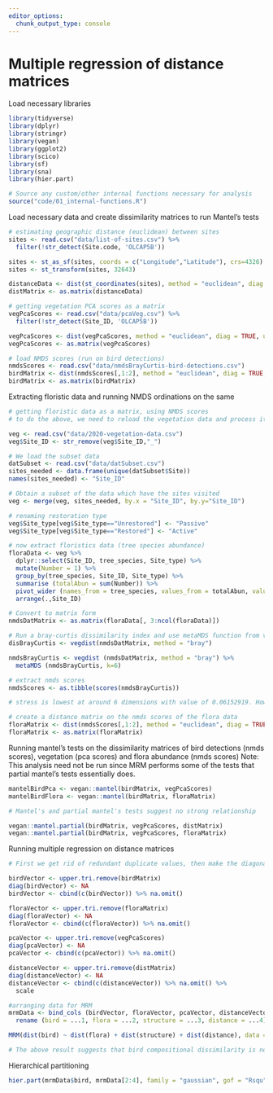 ```yaml
---
editor_options: 
  chunk_output_type: console
---
```


# Multiple regression of distance matrices


Load necessary libraries
```r
library(tidyverse)
library(dplyr)
library(stringr)
library(vegan)
library(ggplot2)
library(scico)
library(sf)
library(sna)
library(hier.part)

# Source any custom/other internal functions necessary for analysis
source("code/01_internal-functions.R")
```


Load necessary data and create dissimilarity matrices to run Mantel's tests
```r
# estimating geographic distance (euclidean) between sites
sites <- read.csv("data/list-of-sites.csv") %>%
  filter(!str_detect(Site.code, 'OLCAP5B'))

sites <- st_as_sf(sites, coords = c("Longitude","Latitude"), crs=4326)
sites <- st_transform(sites, 32643)

distanceData <- dist(st_coordinates(sites), method = "euclidean", diag = TRUE, upper = TRUE, p = 2)
distMatrix <- as.matrix(distanceData)

# getting vegetation PCA scores as a matrix
vegPcaScores <- read.csv("data/pcaVeg.csv") %>%
  filter(!str_detect(Site_ID, 'OLCAP5B'))

vegPcaScores <- dist(vegPcaScores, method = "euclidean", diag = TRUE, upper = TRUE, p = 2)
vegPcaScores <- as.matrix(vegPcaScores)

# load NMDS scores (run on bird detections)
nmdsScores <- read.csv("data/nmdsBrayCurtis-bird-detections.csv")
birdMatrix <- dist(nmdsScores[,1:2], method = "euclidean", diag = TRUE, upper = TRUE, p = 2)
birdMatrix <- as.matrix(birdMatrix)
```


Extracting floristic data and running NMDS ordinations on the same
```r
# getting floristic data as a matrix, using NMDS scores
# to do the above, we need to reload the vegetation data and process it

veg <- read.csv("data/2020-vegetation-data.csv")
veg$Site_ID <- str_remove(veg$Site_ID,"_")

# We load the subset data
datSubset <- read.csv("data/datSubset.csv")
sites_needed <- data.frame(unique(datSubset$Site))
names(sites_needed) <- "Site_ID"

# Obtain a subset of the data which have the sites visited 
veg <- merge(veg, sites_needed, by.x = "Site_ID", by.y="Site_ID")

# renaming restoration type
veg$Site_type[veg$Site_type=="Unrestored"] <- "Passive"
veg$Site_type[veg$Site_type=="Restored"] <- "Active"

# now extract floristics data (tree species abundance)
floraData <- veg %>% 
  dplyr::select(Site_ID, tree_species, Site_type) %>% 
  mutate(Number = 1) %>%
  group_by(tree_species, Site_ID, Site_type) %>% 
  summarise (totalAbun = sum(Number)) %>% 
  pivot_wider (names_from = tree_species, values_from = totalAbun, values_fill = list(totalAbun=0)) %>%
  arrange(.,Site_ID)

# Convert to matrix form
nmdsDatMatrix <- as.matrix(floraData[, 3:ncol(floraData)])

# Run a bray-curtis dissimilarity index and use metaMDS function from vegan to run ordinations
disBrayCurtis <- vegdist(nmdsDatMatrix, method = "bray")

nmdsBrayCurtis <- vegdist (nmdsDatMatrix, method = "bray") %>% 
  metaMDS (nmdsBrayCurtis, k=6)

# extract nmds scores
nmdsScores <- as.tibble(scores(nmdsBrayCurtis))

# stress is lowest at around 6 dimensions with value of 0.06152919. However, if stress is high, we should reposition the points in 2 dimensions in the direction of decreasing stress, and repeat until stress is below some threshold.**A good rule of thumb: stress < 0.05 provides an excellent representation in reduced dimensions, < 0.1 is great, < 0.2 is good/ok, and stress < 0.3 provides a poor representation.** To reiterate: high stress is bad, low stress is good!

# create a distance matrix on the nmds scores of the flora data
floraMatrix <- dist(nmdsScores[,1:2], method = "euclidean", diag = TRUE, upper = TRUE, p = 2)
floraMatrix <- as.matrix(floraMatrix)
```


Running mantel's tests on the dissimilarity matrices of bird detections (nmds scores), vegetation (pca scores) and flora abundance (nmds scores)
Note: This analysis need not be run since MRM performs some of the tests that partial mantel's tests essentially does. 
```r
mantelBirdPca <- vegan::mantel(birdMatrix, vegPcaScores)
mantelBirdFlora <- vegan::mantel(birdMatrix, floraMatrix)

# Mantel's and partial mantel's tests suggest no strong relationship

vegan::mantel.partial(birdMatrix, vegPcaScores, distMatrix)
vegan::mantel.partial(birdMatrix, vegPcaScores, floraMatrix)
```


Running multiple regression on distance matrices

```r
# First we get rid of redundant duplicate values, then make the diagonal zeros NA, unfold each matrix into a vector, and then omit rows with 0 in them

birdVector <- upper.tri.remove(birdMatrix)
diag(birdVector) <- NA
birdVector <- cbind(c(birdVector)) %>% na.omit()

floraVector <- upper.tri.remove(floraMatrix)
diag(floraVector) <- NA
floraVector <- cbind(c(floraVector)) %>% na.omit()

pcaVector <- upper.tri.remove(vegPcaScores)
diag(pcaVector) <- NA
pcaVector <- cbind(c(pcaVector)) %>% na.omit() 

distanceVector <- upper.tri.remove(distMatrix)
diag(distanceVector) <- NA
distanceVector <- cbind(c(distanceVector)) %>% na.omit() %>%
  scale

#arranging data for MRM
mrmData <- bind_cols (birdVector, floraVector, pcaVector, distanceVector) %>%
  rename (bird = ...1, flora = ...2, structure = ...3, distance = ...4)

MRM(dist(bird) ~ dist(flora) + dist(structure) + dist(distance), data = mrmData, method = "linear", nperm = 1000)

# The above result suggests that bird compositional dissimilarity is not signficantly related to dissimilarity in habitat structure, geographic distance and florstics (Please note that the overall R2 values are very low)
```


Hierarchical partitioning

```r
hier.part(mrmData$bird, mrmData[2:4], family = "gaussian", gof = "Rsqu", barplot = TRUE)
```

